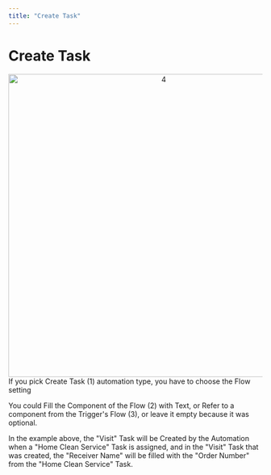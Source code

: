 ```yaml
---
title: "Create Task"
---
```


# Create Task

<div align="center">
  <img src="https://t3837933.p.clickup-attachments.com/t3837933/f873f9c0-f8a3-4783-8a5f-a763964c8d2e/4.png" alt="4" width="600" />
</div>
If you pick Create Task (1) automation type, you have to choose the Flow setting

You could Fill the Component of the Flow (2) with Text, or Refer to a component from the Trigger's Flow (3), or leave it empty because it was optional.

In the example above, the "Visit" Task will be Created by the Automation when a "Home Clean Service" Task is assigned, and in the "Visit" Task that was created, the "Receiver Name" will be filled with the "Order Number" from the "Home Clean Service" Task.
